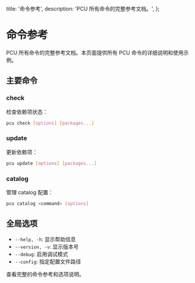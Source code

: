  title: '命令参考',
  description: 'PCU 所有命令的完整参考文档。',
};

# 命令参考

<div className="lead">
  PCU 所有命令的完整参考文档。本页面提供所有 PCU 命令的详细说明和使用示例。
</div>

## 主要命令

### check

检查依赖项状态：

```bash
pcu check [options] [packages...]
```

### update

更新依赖项：

```bash
pcu update [options] [packages...]
```

### catalog

管理 catalog 配置：

```bash
pcu catalog <command> [options]
```

## 全局选项

- `--help, -h`: 显示帮助信息
- `--version, -v`: 显示版本号
- `--debug`: 启用调试模式
- `--config`: 指定配置文件路径

查看完整的命令参考和选项说明。

